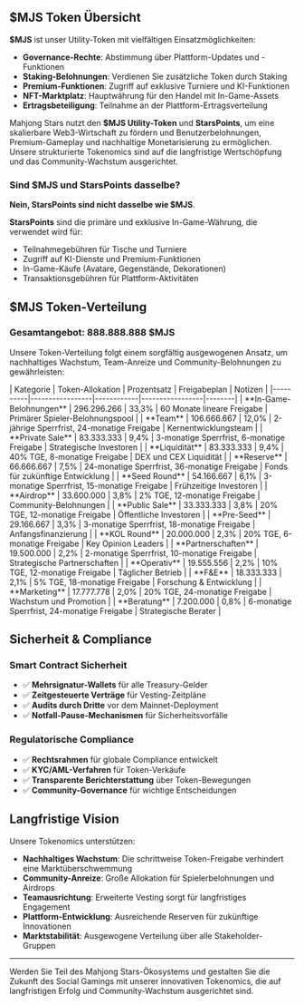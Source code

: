 
## $MJS Token Übersicht

**$MJS** ist unser Utility-Token mit vielfältigen Einsatzmöglichkeiten:
- **Governance-Rechte**: Abstimmung über Plattform-Updates und -Funktionen
- **Staking-Belohnungen**: Verdienen Sie zusätzliche Token durch Staking
- **Premium-Funktionen**: Zugriff auf exklusive Turniere und KI-Funktionen
- **NFT-Marktplatz**: Hauptwährung für den Handel mit In-Game-Assets
- **Ertragsbeteiligung**: Teilnahme an der Plattform-Ertragsverteilung

Mahjong Stars nutzt den **$MJS Utility-Token** und **StarsPoints**, um eine skalierbare Web3-Wirtschaft zu fördern und Benutzerbelohnungen, Premium-Gameplay und nachhaltige Monetarisierung zu ermöglichen. Unsere strukturierte Tokenomics sind auf die langfristige Wertschöpfung und das Community-Wachstum ausgerichtet.

### Sind $MJS und StarsPoints dasselbe?

**Nein, StarsPoints sind nicht dasselbe wie $MJS**.

<Callout type="info">

**StarsPoints** sind die primäre und exklusive In-Game-Währung, die verwendet wird für:
- Teilnahmegebühren für Tische und Turniere
- Zugriff auf KI-Dienste und Premium-Funktionen
- In-Game-Käufe (Avatare, Gegenstände, Dekorationen)
- Transaktionsgebühren für Plattform-Aktivitäten

</Callout>


## $MJS Token-Verteilung

### Gesamtangebot: 888.888.888 $MJS

Unsere Token-Verteilung folgt einem sorgfältig ausgewogenen Ansatz, um nachhaltiges Wachstum, Team-Anreize und Community-Belohnungen zu gewährleisten:

<Card className='mt-4'>
| Kategorie | Token-Allokation | Prozentsatz | Freigabeplan | Notizen |
|----------|-----------------|------------|-----------------|--------|
| **In-Game-Belohnungen** | 296.296.266 | 33,3% | 60 Monate lineare Freigabe | Primärer Spieler-Belohnungspool |
| **Team** | 106.666.667 | 12,0% | 2-jährige Sperrfrist, 24-monatige Freigabe | Kernentwicklungsteam |
| **Private Sale** | 83.333.333 | 9,4% | 3-monatige Sperrfrist, 6-monatige Freigabe | Strategische Investoren |
| **Liquidität** | 83.333.333 | 9,4% | 40% TGE, 8-monatige Freigabe | DEX und CEX Liquidität |
| **Reserve** | 66.666.667 | 7,5% | 24-monatige Sperrfrist, 36-monatige Freigabe | Fonds für zukünftige Entwicklung |
| **Seed Round** | 54.166.667 | 6,1% | 3-monatige Sperrfrist, 15-monatige Freigabe | Frühzeitige Investoren |
| **Airdrop** | 33.600.000 | 3,8% | 2% TGE, 12-monatige Freigabe | Community-Belohnungen |
| **Public Sale** | 33.333.333 | 3,8% | 20% TGE, 12-monatige Freigabe | Öffentliche Investoren |
| **Pre-Seed** | 29.166.667 | 3,3% | 3-monatige Sperrfrist, 18-monatige Freigabe | Anfangsfinanzierung |
| **KOL Round** | 20.000.000 | 2,3% | 20% TGE, 6-monatige Freigabe | Key Opinion Leaders |
| **Partnerschaften** | 19.500.000 | 2,2% | 2-monatige Sperrfrist, 10-monatige Freigabe | Strategische Partnerschaften |
| **Operativ** | 19.555.556 | 2,2% | 10% TGE, 12-monatige Freigabe | Täglicher Betrieb |
| **F&E** | 18.333.333 | 2,1% | 5% TGE, 18-monatige Freigabe | Forschung & Entwicklung |
| **Marketing** | 17.777.778 | 2,0% | 20% TGE, 24-monatige Freigabe | Wachstum und Promotion |
| **Beratung** | 7.200.000 | 0,8% | 6-monatige Sperrfrist, 24-monatige Freigabe | Strategische Berater |
</Card>

## Sicherheit & Compliance

### Smart Contract Sicherheit
- ✅ **Mehrsignatur-Wallets** für alle Treasury-Gelder
- ✅ **Zeitgesteuerte Verträge** für Vesting-Zeitpläne
- ✅ **Audits durch Dritte** vor dem Mainnet-Deployment
- ✅ **Notfall-Pause-Mechanismen** für Sicherheitsvorfälle

### Regulatorische Compliance
- ✅ **Rechtsrahmen** für globale Compliance entwickelt
- ✅ **KYC/AML-Verfahren** für Token-Verkäufe
- ✅ **Transparente Berichterstattung** über Token-Bewegungen
- ✅ **Community-Governance** für wichtige Entscheidungen

## Langfristige Vision

Unsere Tokenomics unterstützen:
- **Nachhaltiges Wachstum**: Die schrittweise Token-Freigabe verhindert eine Marktüberschwemmung
- **Community-Anreize**: Große Allokation für Spielerbelohnungen und Airdrops
- **Teamausrichtung**: Erweiterte Vesting sorgt für langfristiges Engagement
- **Plattform-Entwicklung**: Ausreichende Reserven für zukünftige Innovationen
- **Marktstabilität**: Ausgewogene Verteilung über alle Stakeholder-Gruppen

---

Werden Sie Teil des Mahjong Stars-Ökosystems und gestalten Sie die Zukunft des Social Gamings mit unserer innovativen Tokenomics, die auf langfristigen Erfolg und Community-Wachstum ausgerichtet sind.